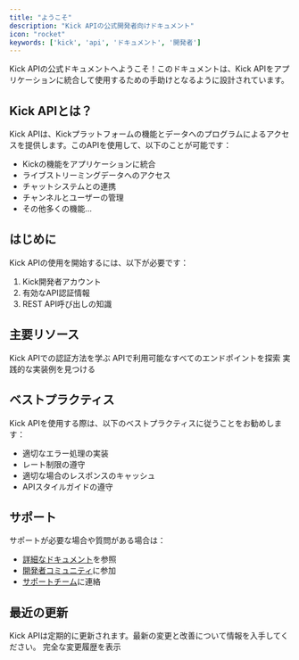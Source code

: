 ```yaml
---
title: "ようこそ"
description: "Kick APIの公式開発者向けドキュメント"
icon: "rocket"
keywords: ['kick', 'api', 'ドキュメント', '開発者']
---
```


Kick APIの公式ドキュメントへようこそ！このドキュメントは、Kick APIをアプリケーションに統合して使用するための手助けとなるように設計されています。

## Kick APIとは？

Kick APIは、Kickプラットフォームの機能とデータへのプログラムによるアクセスを提供します。このAPIを使用して、以下のことが可能です：

- Kickの機能をアプリケーションに統合
- ライブストリーミングデータへのアクセス
- チャットシステムとの連携
- チャンネルとユーザーの管理
- その他多くの機能...

## はじめに

Kick APIの使用を開始するには、以下が必要です：

1. Kick開発者アカウント
2. 有効なAPI認証情報
3. REST API呼び出しの知識

## 主要リソース

<Card title="認証" icon="key" href="/ja/authentication">
  Kick APIでの認証方法を学ぶ
</Card>

<Card title="エンドポイント" icon="plug" href="/ja/endpoints">
  APIで利用可能なすべてのエンドポイントを探索
</Card>

<Card title="サンプル" icon="code" href="/ja/examples">
  実践的な実装例を見つける
</Card>

## ベストプラクティス

Kick APIを使用する際は、以下のベストプラクティスに従うことをお勧めします：

- 適切なエラー処理の実装
- レート制限の遵守
- 適切な場合のレスポンスのキャッシュ
- APIスタイルガイドの遵守

## サポート

サポートが必要な場合や質問がある場合は：

- [詳細なドキュメント](/ja)を参照
- [開発者コミュニティ](https://community.kick.com)に参加
- [サポートチーム](mailto:devsupport@kick.com)に連絡

## 最近の更新

<Note>
  Kick APIは定期的に更新されます。最新の変更と改善について情報を入手してください。
</Note>

<Card title="最新の更新" icon="update" href="/ja/changelog">
  完全な変更履歴を表示
</Card> 